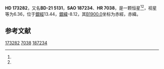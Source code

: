 {{Starbox begin
| name = HD 173282
}}
{{Starbox observe
| epoch = [[J2000.0|J2000.0]]
| constell = {{星座名待查}}<ref name=SIMBAD>{{cite web
 | url=http://simbad.u-strasbg.fr/simbad/sim-id?Ident=HR+7038
 | title =Pulsating variable Star
 | publisher=Centre de Données astronomiques de Strasbourg
 | work=SIMBAD
 | accessdate=2012-07-13}}</ref><ref name=DATA>{{cite web
 | url=http://vizier.u-strasbg.fr/viz-bin/VizieR-5?-out.add=.&-source=5050&-corr=PK=HR&-out.max=9999&HR=7038
 | title=VizieR Detailed Page
 | accessdate=2012-07-13
 | archive-date=2016-03-04
 | archive-url=https://web.archive.org/web/20160304232905/http://vizier.u-strasbg.fr/viz-bin/VizieR-5?-out.add=.&-source=5050&-corr=PK=HR&-out.max=9999&HR=7038
 | dead-url=no
 }}</ref>
| 星官 = 
| ra = {{RA|18|45|18.7}}<ref name=SIMBAD /><ref name=DATA />
| dec = {{DEC|-21|0|5}}<ref name=SIMBAD /><ref name=DATA />
| appmag_v = 6.36<ref name=SIMBAD /><ref name=DATA />
}}
{{Starbox character
| class = F5V<ref name=SIMBAD /><ref name=DATA />
| b-v = 0.45<ref name=SIMBAD /><ref name=DATA />
| u-b = <ref name=SIMBAD /><ref name=DATA />
| r-i = <ref name=SIMBAD /><ref name=DATA />
| variable = 
}}
{{Starbox astrometry
| radial_v = 
| prop_mo_ra = 2
| parallax = 
| p_error = 
}}
{{Starbox catalog
| names =BD-21 5131，[[SAO星表|SAO]] 187234，[[HD星表|HD]] 173282，[[HR星表|HR]] 7038}}
{{Starbox reference |Simbad=HR+7038}}
{{Starbox end}}

'''HD 173282'''，又名'''BD-21 5131'''，'''SAO 187234'''、'''HR 7038'''，是一颗恒星<ref name=SIMBAD /><ref name=DATA />，视星等为6.36，位于[[銀道座標系|銀經]]13.44，[[銀道座標系|銀緯]]-8.12，其[[B1900.0|B1900.0]]坐标为赤經{{RA|18|39|20.5}}，赤緯{{DEC|-21|-8.12|11}}。

== 参考文献 ==
{{reflist}}

{{star-stub}}

[[Category:HD和HDE天體|173282]]
[[Category:HR天體|7038]]
[[Category:SAO天體|187234]]